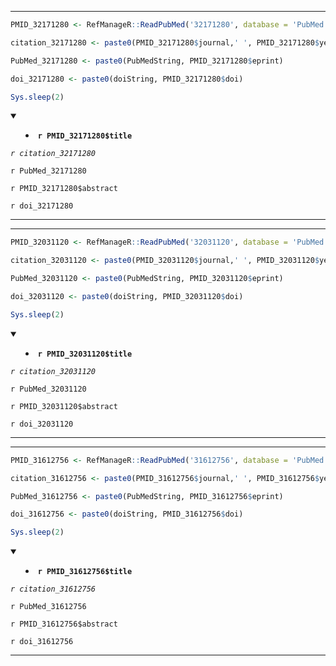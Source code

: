 

---

```r

PMID_32171280 <- RefManageR::ReadPubMed('32171280', database = 'PubMed')

citation_32171280 <- paste0(PMID_32171280$journal,' ', PMID_32171280$year, ' ', PMID_32171280$month,';', PMID_32171280$volume,'(', PMID_32171280$number,'):', PMID_32171280$pages)

PubMed_32171280 <- paste0(PubMedString, PMID_32171280$eprint)

doi_32171280 <- paste0(doiString, PMID_32171280$doi)

Sys.sleep(2)

```

<details open> <summary>
- **`r PMID_32171280$title`**
</summary> 

*`r citation_32171280`*

`r PubMed_32171280`

`r PMID_32171280$abstract`

`r doi_32171280`

</details>

---




---

```r

PMID_32031120 <- RefManageR::ReadPubMed('32031120', database = 'PubMed')

citation_32031120 <- paste0(PMID_32031120$journal,' ', PMID_32031120$year, ' ', PMID_32031120$month,';', PMID_32031120$volume,'(', PMID_32031120$number,'):', PMID_32031120$pages)

PubMed_32031120 <- paste0(PubMedString, PMID_32031120$eprint)

doi_32031120 <- paste0(doiString, PMID_32031120$doi)

Sys.sleep(2)

```

<details open> <summary>
- **`r PMID_32031120$title`**
</summary> 

*`r citation_32031120`*

`r PubMed_32031120`

`r PMID_32031120$abstract`

`r doi_32031120`

</details>

---




---

```r

PMID_31612756 <- RefManageR::ReadPubMed('31612756', database = 'PubMed')

citation_31612756 <- paste0(PMID_31612756$journal,' ', PMID_31612756$year, ' ', PMID_31612756$month,';', PMID_31612756$volume,'(', PMID_31612756$number,'):', PMID_31612756$pages)

PubMed_31612756 <- paste0(PubMedString, PMID_31612756$eprint)

doi_31612756 <- paste0(doiString, PMID_31612756$doi)

Sys.sleep(2)

```

<details open> <summary>
- **`r PMID_31612756$title`**
</summary> 

*`r citation_31612756`*

`r PubMed_31612756`

`r PMID_31612756$abstract`

`r doi_31612756`

</details>

---


